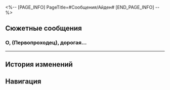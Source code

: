<%-- [PAGE_INFO]
PageTitle=#Сообщения/Айден#
[END_PAGE_INFO] --%>
{{Сообщение Инфобокс
|id          = 150
|Изображение = НИП Айден Иконка.png
|Тип         = НИП
|Отправитель = Айден
|ПодписьСоо  = 
|Фракция     = Пенакония
}}

==Сюжетные сообщения==
===О, {{MC|ж=госпожа|м=господин}} (Первопроходец), дорогая...===
{{Сообщения
|условие_получения = 
|текст =
:'''Айден:''' О, {{MC|ж=госпожа|м=господин}} (Первопроходец), дорогая Суперзвезда праздника, как поживаете?
:'''Айден:''' Ваше выступление было просто потрясающим. Вы побили рекорд просмотров, а он держался половину янтарной эры!
:'''Айден:''' И в знак искреннего восхищения мы подготовили особый подарок.
:'''Айден:''' К сожалению, из-за этого подарка случилось небольшое происшествие, и нам очень нужна помощь. Получится ли у вас подойти?
:{Выбор} Скоро приду.
::'''(Первопроходец):''' Подарки!
::'''(Первопроходец):''' Ждите, я скоро приду!
:{Выбор} Тогда, пожалуй, откажусь.
::'''(Первопроходец):''' Происшествие?
::'''(Первопроходец):''' Кажется, это опасно. Что-то мне не хочется.
::'''Айден:''' Прошу, не беспокойтесь. Ничего страшного не случилось.
:'''Айден:''' Буду ждать вас в студии в выжженных песках.
;{Принятая миссия: Отдых в выжженных песках}
}}
----

==История изменений==
{{История изменений|3.5}}

==Навигация==
{{Сообщения Навбокс}}